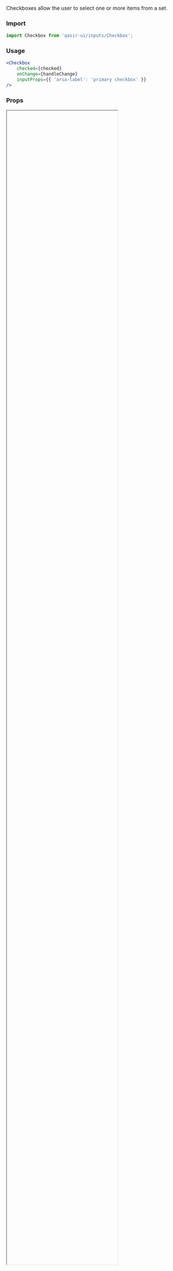 
<Meta title="Components/Inputs/Checkbox/README" />

<Title>Checkbox</Title>
<Subtitle>Checkboxes allow the user to select one or more items from a set.</Subtitle>

### Import
```jsx
import Checkbox from 'qasir-ui/inputs/Checkbox';
```

### Usage
```jsx
<Checkbox
    checked={checked}
    onChange={handleChange}
    inputProps={{ 'aria-label': 'primary checkbox' }}
/>

```

### Props

<IFrame url="https://material-ui.com/api/checkbox/#props" height="80%" defaultCollapsed />

### Design

<Figma
  url="https://www.figma.com/file/gBOrYt3aAEcgk2QZDPrWKCIl/Qasir-Design-System?node-id=2409%3A861"
  height="50%"
  defaultCollapsed
/>

